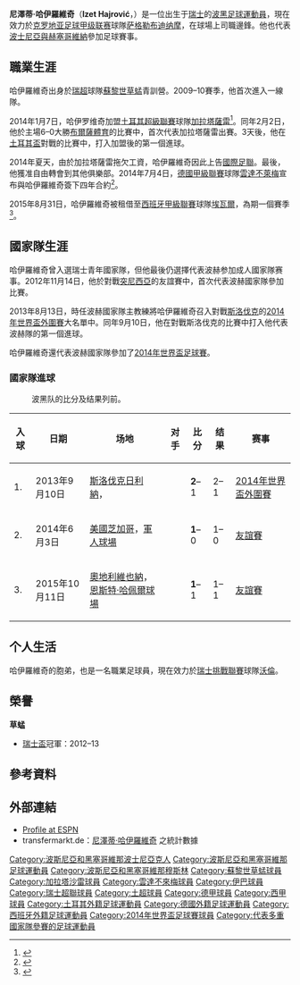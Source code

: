 {{noteTA
|G1=Football
|G2=UEFA
|G3=laliga
|T=zh-hans:尼泽蒂·哈伊罗维奇;zh-hk:尼澤蒂·夏積奴域;zh-tw:尼澤蒂·哈伊羅維奇
|1=zh-hans:哈伊罗维奇;zh-hk:夏積奴域;zh-tw:哈伊羅維奇
|2=zh-hans:波黑;zh-hk:波黑;zh-tw:波赫
|3=zh-hans:云达不来梅;zh-hk:雲達不萊梅;zh-tw:文達不來梅
}}

{{Infobox football biography
| name           =  尼泽蒂·哈伊罗维奇<br>''Izet Hajrović''
| image          =  20150331 2025 AUT BIH 2151 Izet Hajrović.jpg
| image_size     =  200px
| caption        = 
| fullname       =  Izet Hajrović
| birth_date     = {{birth date and age|1991|08|04}}
| birth_place    = {{SWI}}[[布魯格|布魯格]]
| height         = {{height|m=1.77}}
| position       = [[中場|邊鋒]]
|currentclub = [[萨格勒布迪纳摩足球俱乐部|萨格勒布迪纳摩]]
|clubnumber = 8
| youthyears1    = 1998–1999    |youthclubs1 = FC Birr
| youthyears2    = 1999–2000    |youthclubs2 = FC Windisch
| youthyears3    = 2000–2009    |youthclubs3 = [[蘇黎世草蜢足球俱樂部|草蜢]]
| years1         = 2009–2014    |clubs1 = [[蘇黎世草蜢足球俱樂部|草蜢]] | caps1 = 91 | goals1 = 20
| years2         = 2014          |clubs2 = [[加拉塔沙雷體育會|加拉塔薩雷]] | caps2 = 8 | goals2 = 0
|years3 = 2014–2018
|clubs3 = [[雲達不萊梅體育會|雲達不萊梅]]
|caps3 = 38
|goals3 = 2
| years4         = 2015–2016    |clubs4 = →[[埃瓦爾體育協會|埃瓦爾]] (外借) | caps4 = 7 | goals4 = 0
|years5 = 2018–
|clubs5 = [[萨格勒布迪纳摩足球俱乐部|萨格勒布迪纳摩]]
|caps5 = 27
|goals5 = 3
| nationalyears1 = 2011–2012    |nationalteam1 = {{link-en|瑞士20歲以下國家足球隊|Switzerland national under-20 football team|瑞士U20}} | nationalcaps1 = 4 | nationalgoals1 = 0
| nationalyears2 = 2011–2012    |nationalteam2 = [[瑞士21歲以下國家足球隊|瑞士U21]] | nationalcaps2 = 4  | nationalgoals2 = 0
| nationalyears3 = 2012          |nationalteam3 = [[瑞士國家足球隊|瑞士]] | nationalcaps3 = 1  | nationalgoals3 = 0
| nationalyears4 = 2013–        |nationalteam4 = [[波斯尼亞和黑塞哥維那國家足球隊|波斯尼亞和黑塞哥維那]] | nationalcaps4 = 20  | nationalgoals4 = 3
| pcupdate       = 2016年9月29日 (UTC)
| ntupdate       = 2016年8月30日 (UTC)
}}
'''尼澤蒂·哈伊羅維奇'''（'''Izet Hajrović'''，{{bd|1991年|8月4日|catIdx=Hajrović, Izet}}）是一位出生于[[瑞士|瑞士]]的[[波黑|波黑]][[足球|足球]][[運動員|運動員]]，現在效力於[[克罗地亚足球甲级联赛|克罗地亚足球甲级联赛]]球隊[[萨格勒布迪纳摩足球俱乐部|萨格勒布迪纳摩]]，在球場上司職邊鋒。他也代表[[波黑國家足球隊|波士尼亞與赫塞哥維納]]參加足球賽事。

==職業生涯==
哈伊羅維奇出身於[[瑞超|瑞超]]球隊[[蘇黎世草蜢|蘇黎世草蜢]]青訓營。2009–10賽季，他首次進入一線隊。

2014年1月7日，哈伊罗维奇加盟[[土耳其超級聯賽|土耳其超級聯賽]]球隊[[加拉塔薩雷|加拉塔薩雷]]<ref>{{cite news |language=en |url=http://www.nationalturk.com/en/galatasaray-transferbosnian-youngster-izet-hajrovic-now-landed-to-istanbul-breaking-news-45908/ |title=Galatasaray Transfer:Bosnian youngster Izet Hajrovic now landed to Istanbul |publisher=National Turk |date=2014-01-06 |accessdate=2016-08-30 |archive-date=2016-09-21 |archive-url=https://web.archive.org/web/20160921021738/http://www.nationalturk.com/en/galatasaray-transferbosnian-youngster-izet-hajrovic-now-landed-to-istanbul-breaking-news-45908/ |dead-url=no }}</ref>。同年2月2日，他於主場6–0大勝[[布爾薩體育|布爾薩體育]]的比賽中，首次代表加拉塔薩雷出賽。3天後，他在[[土耳其盃|土耳其盃]]對戰{{link-tr|托卡特體育|Tokatspor}}的比賽中，打入加盟後的第一個進球。

2014年夏天，由於加拉塔薩雷拖欠工資，哈伊羅維奇因此上告[[國際足聯|國際足聯]]。最後，他獲准自由轉會到其他俱樂部。2014年7月4日，[[德國甲級聯賽|德國甲級聯賽]]球隊[[雲達不萊梅|雲達不萊梅]]宣布與哈伊羅維奇簽下四年合約<ref>{{cite news |language=zh-hans |url=http://2014.sohu.com/20140710/n402072863.shtml |title=不来梅官方宣布签波黑国脚 天才中场半年两换队 |publisher=搜狐体育 |date=2014-07-10 |accessdate=2016-08-30 |archive-date=2016-09-17 |archive-url=https://web.archive.org/web/20160917143333/http://2014.sohu.com/20140710/n402072863.shtml |dead-url=no }}</ref>。

2015年8月31日，哈伊羅維奇被租借至[[西班牙甲級聯賽|西班牙甲級聯賽]]球隊[[埃瓦爾體育協會|埃瓦爾]]，為期一個賽季<ref>{{cite news |language=de |url=http://www.weser-kurier.de/werder/werder-bundesliga_artikel,-Werder-verleiht-Izet-Hajrovic-_arid,1198145.html |title=Werder verleiht Izet Hajrovic |publisher=Weser Kurier |date=2015-08-31 |accessdate=2016-08-30 |archive-date=2016-10-12 |archive-url=https://web.archive.org/web/20161012054211/http://www.weser-kurier.de/werder/werder-bundesliga_artikel,-Werder-verleiht-Izet-Hajrovic-_arid,1198145.html |dead-url=no }}</ref>。

==國家隊生涯==
哈伊羅維奇曾入選瑞士青年國家隊，但他最後仍選擇代表波赫参加成人國家隊赛事。2012年11月14日，他於對戰[[突尼西亞國家足球隊|突尼西亞]]的友誼賽中，首次代表波赫國家隊參加比賽。

2013年8月13日，時任波赫國家隊主教練{{link-bs|薩菲特・蘇西奇|Safet Sušić|蘇西奇}}將哈伊羅維奇召入對戰[[斯洛伐克國家足球隊|斯洛伐克]]的[[2014年世界盃外圍賽|2014年世界盃外圍賽]]大名單中。同年9月10日，他在對戰斯洛伐克的比賽中打入他代表波赫隊的第一個進球。

哈伊羅維奇還代表波赫國家隊參加了[[2014年世界盃足球賽|2014年世界盃足球賽]]。

===國家隊進球===
:波黑队的比分及结果列前。
{| class="wikitable"
! 入球 !! 日期 !! 场地 !! 对手 !! 比分 !! 结果 !! 赛事
|-
| 1. || 2013年9月10日 || [[斯洛伐克|斯洛伐克]][[日利納|日利納]]，{{link-sk|杜貝尼山下球場|Štadión pod Dubňom}} || {{fb|SVK}} || '''2'''–1 || 2–1 || [[2014年世界盃外圍賽|2014年世界盃外圍賽]]
|-
| 2. || 2014年6月3日 || [[美國|美國]][[芝加哥|芝加哥]]，[[軍人球場|軍人球場]] || {{fb|MEX}} || '''1'''–0 || 1–0 || [[友誼賽|友誼賽]]
|-
| 3. || 2015年10月11日 || [[奧地利|奧地利]][[維也納|維也納]]，[[恩斯特·哈佩爾球場|恩斯特·哈佩爾球場]] || {{fb|AUT}} || '''1'''–1 || 1–1 || [[友誼賽|友誼賽]]
|}

==个人生活==
哈伊羅維奇的胞弟，{{link-bs|西德·哈伊羅維奇|Sead Hajrović|西德·哈伊罗维奇}}也是一名職業足球員，現在效力於[[瑞士挑戰聯賽|瑞士挑戰聯賽]]球隊[[沃倫足球會|沃倫]]。

==榮譽==
'''草蜢'''
*[[瑞士盃|瑞士盃]]冠軍：2012–13

==參考資料==
{{Reflist}}

==外部連結==
*[http://www.espnfc.com/player/139257/izet-hajrovic Profile at ESPN] {{Wayback|url=http://www.espnfc.com/player/139257/izet-hajrovic |date=20160304060923 }}{{en icon}}
*transfermarkt.de：[http://www.transfermarkt.de/izet-hajrovic/profil/spieler/74996 尼澤蒂·哈伊羅維奇] {{Wayback|url=http://www.transfermarkt.de/izet-hajrovic/profil/spieler/74996 |date=20160827043517 }}之統計數據{{de icon}}

{{2014年世界盃足球賽波黑參賽名單}}

{{DEFAULTSORT:Hajrovic, Izet}}
[[Category:波斯尼亞和黑塞哥維那波士尼亞克人|Category:波斯尼亞和黑塞哥維那波士尼亞克人]]
[[Category:波斯尼亞和黑塞哥維那足球運動員|Category:波斯尼亞和黑塞哥維那足球運動員]]
[[Category:波斯尼亞和黑塞哥維那穆斯林|Category:波斯尼亞和黑塞哥維那穆斯林]]
[[Category:蘇黎世草蜢球員|Category:蘇黎世草蜢球員]]
[[Category:加拉塔沙雷球員|Category:加拉塔沙雷球員]]
[[Category:雲達不來梅球員|Category:雲達不來梅球員]]
[[Category:伊巴球員|Category:伊巴球員]]
[[Category:瑞士超聯球員|Category:瑞士超聯球員]]
[[Category:土超球員|Category:土超球員]]
[[Category:德甲球員|Category:德甲球員]]
[[Category:西甲球員|Category:西甲球員]]
[[Category:土耳其外籍足球運動員|Category:土耳其外籍足球運動員]]
[[Category:德國外籍足球運動員|Category:德國外籍足球運動員]]
[[Category:西班牙外籍足球運動員|Category:西班牙外籍足球運動員]]
[[Category:2014年世界盃足球賽球員|Category:2014年世界盃足球賽球員]]
[[Category:代表多重國家隊參賽的足球運動員|Category:代表多重國家隊參賽的足球運動員]]